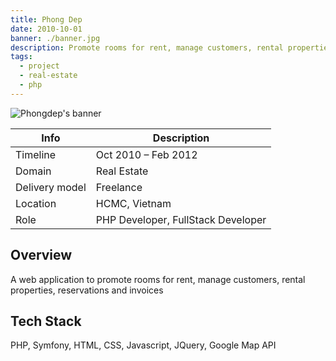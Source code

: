 ```yaml
---
title: Phong Dep
date: 2010-10-01
banner: ./banner.jpg
description: Promote rooms for rent, manage customers, rental properties, reservations and invoices
tags:
  - project
  - real-estate
  - php
---
```


![Phongdep's banner](./banner.jpg)

| Info           | Description                        |
| -------------- | ---------------------------------- |
| Timeline       | Oct 2010 – Feb 2012                |
| Domain         | Real Estate                        |
| Delivery model | Freelance                          |
| Location       | HCMC, Vietnam                      |
| Role           | PHP Developer, FullStack Developer |

## Overview

A web application to promote rooms for rent, manage customers, rental properties, reservations and invoices

## Tech Stack

PHP, Symfony, HTML, CSS, Javascript, JQuery, Google Map API
